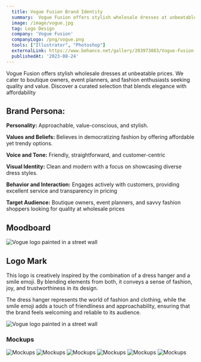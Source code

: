 ```yaml
---
  title: Vogue Fusion Brand Identity
  summary:  Vogue Fusion offers stylish wholesale dresses at unbeatable prices. We cater to boutique owners, event planners, and fashion enthusiasts seeking quality and value. Discover a curated selection that blends elegance with affordability.
  image: /image/vogue.jpg
  tag: Logo Design
  company: 'Vogue Fusion'
  companyLogo: /png/vogue.png
  tools: ["Illustrator", "Photoshop"]
  externalLink: https://www.behance.net/gallery/203973883/Vogue-Fusion-Brand-Presentation
  publishedAt: '2023-08-24'
---
```


Vogue Fusion offers stylish wholesale dresses at unbeatable prices. We cater to boutique owners, event planners, and fashion enthusiasts seeking quality and value. Discover a curated selection that blends elegance with affordability

## Brand Persona:

**Personality:** Approachable, value-conscious, and stylish.

**Values and Beliefs:** Believes in democratizing fashion by offering affordable yet trendy options.

**Voice and Tone:** Friendly, straightforward, and customer-centric

**Visual Identity:** Clean and modern with a focus on showcasing diverse dress styles.

**Behavior and Interaction:** Engages actively with customers, providing excellent service and transparency in pricing

**Target Audience:** Boutique owners, event planners, and savvy fashion shoppers looking for quality at wholesale prices

## Moodboard

![Vogue logo painted in a street wall](/projects/vogue/moodboard.jpg)

## Logo Mark

This logo is creatively inspired by the combination of a dress hanger and a
smile emoji. By blending elements from both, it conveys a sense of fashion, joy, and
trustworthiness in its design.

The dress hanger represents the world of fashion and clothing, while the smile
emoji adds a touch of friendliness and approachability, ensuring that the brand
feels welcoming and reliable to its audience.

![Vogue logo painted in a street wall](/projects/vogue/logo-outline.jpg)

### Mockups

![Mockups](/projects/vogue/mockup-1.jpg)
![Mockups](/projects/vogue/mockup-2.jpg)
![Mockups](/projects/vogue/mockup-3.jpg)
![Mockups](/projects/vogue/mockup-4.jpg)
![Mockups](/projects/vogue/mockup-5.jpg)
![Mockups](/projects/vogue/mockup-6.jpg)
